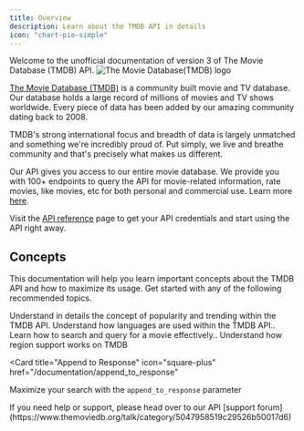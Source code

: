 ```yaml
---
title: Overview
description: Learn about the TMDB API in details
icon: "chart-pie-simple"
---
```


Welcome to the unofficial documentation of version 3 of The Movie Database (TMDB) API.
![The Movie Database(TMDB) logo](./images/hero.png)

[The Movie Database (TMDB)](https://www.themoviedb.org/) is a community built movie and TV database. Our database holds a large record of millions of movies and TV shows worldwide.
Every piece of data has been added by our amazing community dating back to 2008.

TMDB's strong international focus and breadth of data is largely unmatched and something we're
incredibly proud of. Put simply, we live and breathe community and that's precisely what makes us different.

Our API gives you access to our entire movie database. We provide you with 100+ endpoints to query the API for movie-related information, rate movies, like movies, etc for both personal and
commercial use. Learn more [here](https://www.themoviedb.org/about).

Visit the [API reference](https://emiloju.mintlify.app/api-reference/introduction) page to get your API credentials and start using the API right away.

## Concepts

This documentation will help you learn important concepts about the TMDB API and how to maximize its usage. Get started with any of the following recommended topics.

<Card title="Popular and Trending" icon="fire" href="/documentation/popularity">
  Understand in details the concept of popularity and trending within the TMDB
  API.
</Card>

<Card title="Languages" icon="language" href="/documentation/languages">
  Understand how languages are used within the TMDB API..
</Card>

<Card title="Search" icon="magnifying-glass" href="/documentation/search">
  Learn how to search and query for a movie effectively..
</Card>

<Card title="Regions" icon="globe" href="/documentation/regions">
  Understand how region support works on TMDB
</Card>

<Card
  title="Append to Response"
  icon="square-plus"
  href="/documentation/append_to_response"
>
  Maximize your search with the `append_to_response` parameter
</Card>

<Tip>
  If you need help or support, please head over to our API [support
  forum](https://www.themoviedb.org/talk/category/5047958519c29526b50017d6)
</Tip>
